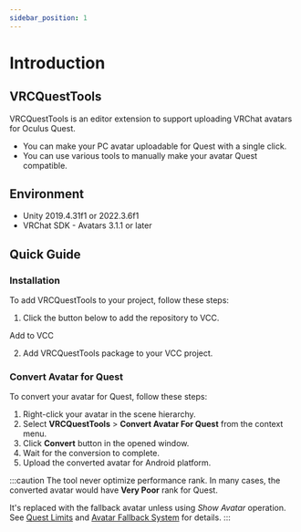 ```yaml
---
sidebar_position: 1
---
```



# Introduction

## VRCQuestTools

VRCQuestTools is an editor extension to support uploading VRChat avatars for Oculus Quest.

- You can make your PC avatar uploadable for Quest with a single click.
- You can use various tools to manually make your avatar Quest compatible.

## Environment

- Unity 2019.4.31f1 or 2022.3.6f1
- VRChat SDK - Avatars 3.1.1 or later

## Quick Guide

### Installation

To add VRCQuestTools to your project, follow these steps:

1. Click the button below to add the repository to VCC.

  <p>
    <Link
      target={null}
      className="button button--primary button--lg"
      to="vcc://vpm/addRepo?url=https://kurotu.github.io/vpm-repos/vpm.json">
      Add to VCC
    </Link>
  </p>

2. Add VRCQuestTools package to your VCC project.

### Convert Avatar for Quest

To convert your avatar for Quest, follow these steps:

1. Right-click your avatar in the scene hierarchy.
2. Select **VRCQuestTools** > **Convert Avatar For Quest** from the context menu.
3. Click **Convert** button in the opened window.
4. Wait for the conversion to complete.
5. Upload the converted avatar for Android platform.

:::caution
The tool never optimize performance rank.
In many cases, the converted avatar would have **Very Poor** rank for Quest.

It's replaced with the fallback avatar unless using *Show Avatar* operation.
See [Quest Limits](https://docs.vrchat.com/docs/avatar-performance-ranking-system#quest-limits)
and [Avatar Fallback System](https://docs.vrchat.com/docs/avatar-fallback-system) for details.
:::
